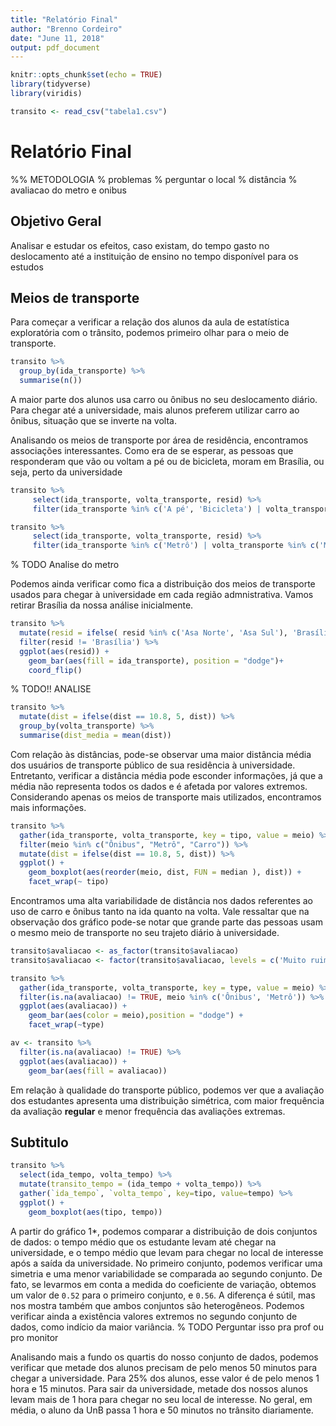 ```yaml
---
title: "Relatório Final"
author: "Brenno Cordeiro"
date: "June 11, 2018"
output: pdf_document
---
```


```r
knitr::opts_chunk$set(echo = TRUE)
library(tidyverse)
library(viridis)

transito <- read_csv("tabela1.csv")
```

# Relatório Final

%% METODOLOGIA 
% problemas
% perguntar o local
% distância
% avaliacao do metro e onibus

## Objetivo Geral
Analisar e estudar os efeitos, caso existam, do tempo gasto no deslocamento até a instituição de ensino no tempo disponível para os estudos

## Meios de transporte
Para começar a verificar a relação dos alunos da aula de estatística exploratória com o trânsito, podemos primeiro olhar para o meio de transporte.

```r
transito %>% 
  group_by(ida_transporte) %>% 
  summarise(n())
```

A maior parte dos alunos usa carro ou ônibus no seu deslocamento diário. Para chegar até a universidade, mais alunos preferem utilizar carro ao ônibus, situação que se inverte na volta. 

Analisando os meios de transporte por área de residência, encontramos associações interessantes. Como era de se esperar, as pessoas que responderam que vão ou voltam a pé ou de bicicleta, moram em Brasília, ou seja, perto da universidade
```r
transito %>% 
     select(ida_transporte, volta_transporte, resid) %>% 
     filter(ida_transporte %in% c('A pé', 'Bicicleta') | volta_transporte %in% c('A pé', 'Bicicleta'))
```
```r
transito %>% 
     select(ida_transporte, volta_transporte, resid) %>% 
     filter(ida_transporte %in% c('Metrô') | volta_transporte %in% c('Metrô'))
```
% TODO Analise do metro

Podemos ainda verificar como fica a distribuição dos meios de transporte usados para chegar à universidade em cada região admnistrativa. Vamos retirar Brasília da nossa análise inicialmente.
```r
transito %>% 
  mutate(resid = ifelse( resid %in% c('Asa Norte', 'Asa Sul'), 'Brasília', resid)) %>% 
  filter(resid != 'Brasília') %>% 
  ggplot(aes(resid)) +
    geom_bar(aes(fill = ida_transporte), position = "dodge")+
    coord_flip()
```
% TODO!! ANALISE


```r
transito %>% 
  mutate(dist = ifelse(dist == 10.8, 5, dist)) %>% 
  group_by(volta_transporte) %>% 
  summarise(dist_media = mean(dist))
```

Com relação às distâncias, pode-se observar uma maior distância média dos usuários de transporte público de sua residência à universidade. Entretanto, verificar a distância média pode esconder informações, já que a média não representa todos os dados e é afetada por valores extremos. Considerando apenas os meios de transporte mais utilizados, encontramos mais informações.
```r
transito %>% 
  gather(ida_transporte, volta_transporte, key = tipo, value = meio) %>% 
  filter(meio %in% c("Ônibus", "Metrô", "Carro")) %>% 
  mutate(dist = ifelse(dist == 10.8, 5, dist)) %>% 
  ggplot() + 
    geom_boxplot(aes(reorder(meio, dist, FUN = median ), dist)) +
    facet_wrap(~ tipo)
```
Encontramos uma alta variabilidade de distância nos dados referentes ao uso de carro e ônibus tanto na ida quanto na volta. Vale ressaltar que na observação dos gráfico pode-se notar que grande parte das pessoas usam o mesmo meio de transporte no seu trajeto diário à universidade.


```r
transito$avaliacao <- as_factor(transito$avaliacao)
transito$avaliacao <- factor(transito$avaliacao, levels = c('Muito ruim', 'Ruim', 'Regular', 'Bom', 'Muito bom'))
```
```r
transito %>%
  gather(ida_transporte, volta_transporte, key = type, value = meio) %>% 
  filter(is.na(avaliacao) != TRUE, meio %in% c('Ônibus', 'Metrô')) %>% 
  ggplot(aes(avaliacao)) +
    geom_bar(aes(color = meio),position = "dodge") +
    facet_wrap(~type)
```
```r
av <- transito %>%
  filter(is.na(avaliacao) != TRUE) %>% 
  ggplot(aes(avaliacao)) +
    geom_bar(aes(fill = avaliacao))
```
Em relação à qualidade do transporte público, podemos ver que a avaliação dos estudantes apresenta uma distribuição simétrica, com maior frequência da avaliação **regular** e menor frequência das avaliações extremas. 

## Subtitulo

```r
transito %>% 
  select(ida_tempo, volta_tempo) %>% 
  mutate(transito_tempo = (ida_tempo + volta_tempo)) %>% 
  gather(`ida_tempo`, `volta_tempo`, key=tipo, value=tempo) %>% 
  ggplot() +
    geom_boxplot(aes(tipo, tempo))
```

A partir do gráfico 1*, podemos comparar a distribuição de dois conjuntos de dados: o tempo médio que os estudante levam até chegar na universidade, e o tempo médio que levam para chegar no local de interesse após a saída da universidade. No primeiro conjunto, podemos verificar uma simetria e uma menor variabilidade se comparada ao segundo conjunto. De fato, se levarmos em conta a medida do coeficiente de variação, obtemos um valor de `0.52` para o primeiro conjunto, e `0.56`. A diferença é sútil, mas nos mostra também que ambos conjuntos são heterogêneos. Podemos verificar ainda a existência valores extremos no segundo conjunto de dados, como indício da maior variância. % TODO Perguntar isso pra prof ou pro monitor

Analisando mais a fundo os quartis do nosso conjunto de dados, podemos verificar que metade dos alunos precisam de pelo menos 50 minutos para chegar a universidade. Para 25\% dos alunos, esse valor é de pelo menos 1 hora e 15 minutos.
Para sair da universidade, metade dos nossos alunos levam mais de 1 hora para chegar no seu local de interesse. No geral, em média, o aluno da UnB passa 1 hora e 50 minutos no trânsito diariamente.

